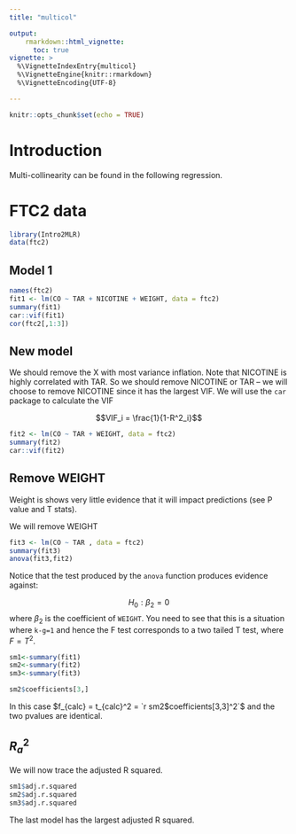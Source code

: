 ```yaml
---
title: "multicol"

output: 
    rmarkdown::html_vignette:
      toc: true
vignette: >
  %\VignetteIndexEntry{multicol}
  %\VignetteEngine{knitr::rmarkdown}
  %\VignetteEncoding{UTF-8}

---
```


```r
knitr::opts_chunk$set(echo = TRUE)
```

# Introduction

Multi-collinearity can be found in the following regression.

# FTC2 data

```r
library(Intro2MLR)
data(ftc2)
```



## Model 1

```r
names(ftc2)
fit1 <- lm(CO ~ TAR + NICOTINE + WEIGHT, data = ftc2)
summary(fit1)
car::vif(fit1)
cor(ftc2[,1:3])
```

## New model

We should remove the X with most variance inflation.  Note that NICOTINE is highly correlated with TAR. So we should remove NICOTINE or TAR -- we will choose to remove NICOTINE since it has the largest VIF. We will use the `car` package to calculate the VIF

$$VIF_i = \frac{1}{1-R^2_i}$$


```r
fit2 <- lm(CO ~ TAR + WEIGHT, data = ftc2)
summary(fit2)
car::vif(fit2)

```

## Remove WEIGHT

Weight is shows very little evidence that it will impact predictions (see P value and T stats).

We will remove WEIGHT



```r
fit3 <- lm(CO ~ TAR , data = ftc2)
summary(fit3)
anova(fit3,fit2)
```

Notice that the test produced by the `anova` function produces evidence against:

$$H_0: \beta_2 = 0$$
where $\beta_2$ is the coefficient of `WEIGHT`. You need to see that this is a situation where `k-g=1` and hence the F test corresponds to a two tailed T test, where $F=T^2$.

```r
sm1<-summary(fit1)
sm2<-summary(fit2)
sm3<-summary(fit3)

sm2$coefficients[3,]
```


In this case $f_{calc} = t_{calc}^2 = `r sm2$coefficients[3,3]^2`$ and the two pvalues are identical.

## $R^2_a$

We will now trace the adjusted R squared.

```r

sm1$adj.r.squared
sm2$adj.r.squared
sm3$adj.r.squared
```

The last model has the largest adjusted R squared.

